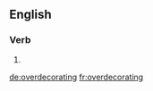 ==English==

===Verb===
{{head|en|present participle}}

# {{present participle of|overdecorate|lang=en|nocat=1}}

[[de:overdecorating]]
[[fr:overdecorating]]